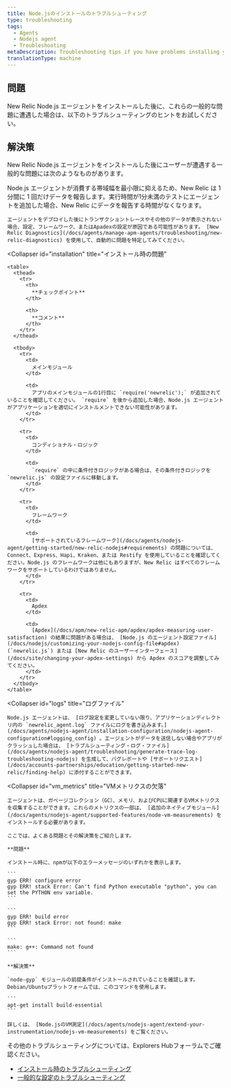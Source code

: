 ```yaml
---
title: Node.jsのインストールのトラブルシューティング
type: troubleshooting
tags:
  - Agents
  - Nodejs agent
  - Troubleshooting
metaDescription: Troubleshooting tips if you have problems installing your New Relic Node.js agent.
translationType: machine
---
```


## 問題

New Relic Node.js エージェントをインストールした後に、これらの一般的な問題に遭遇した場合は、以下のトラブルシューティングのヒントをお試しください。

## 解決策

New Relic Node.js エージェントをインストールした後にユーザーが遭遇する一般的な問題には次のようなものがあります。

<CollapserGroup>
  <Collapser
    id="no_data"
    title="データが見えない"
  >
    Node.js エージェントが消費する帯域幅を最小限に抑えるため、New Relic は 1 分間に 1 回だけデータを報告します。実行時間が1分未満のテストにエージェントを追加した場合、New Relic にデータを報告する時間がなくなります。

    エージェントをデプロイした後にトランザクショントレースやその他のデータが表示されない場合、設定、フレームワーク、またはApadexの設定が原因である可能性があります。 [New Relic Diagnostics](/docs/agents/manage-apm-agents/troubleshooting/new-relic-diagnostics) を使用して、自動的に問題を特定してみてください。
  </Collapser>

  <Collapser
    id="installation"
    title="インストール時の問題"
  >
    <table>
      <thead>
        <tr>
          <th>
            **チェックポイント**
          </th>

          <th>
            **コメント**
          </th>
        </tr>
      </thead>

      <tbody>
        <tr>
          <td>
            メインモジュール
          </td>

          <td>
            アプリのメインモジュールの1行目に `require('newrelic');` が追加されていることを確認してください。 `require` を後から追加した場合、Node.js エージェントがアプリケーションを適切にインストルメントできない可能性があります。
          </td>
        </tr>

        <tr>
          <td>
            コンディショナル・ロジック
          </td>

          <td>
            `require` の中に条件付きロジックがある場合は、その条件付きロジックを `newrelic.js` の設定ファイルに移動します。
          </td>
        </tr>

        <tr>
          <td>
            フレームワーク
          </td>

          <td>
            [サポートされているフレームワーク](/docs/agents/nodejs-agent/getting-started/new-relic-nodejs#requirements) の問題については、Connect、Express、Hapi、Kraken、または Restify を使用していることを確認してください。Node.js のフレームワークは他にもありますが、New Relic はすべてのフレームワークをサポートしているわけではありません。
          </td>
        </tr>

        <tr>
          <td>
            Apdex
          </td>

          <td>
            [Apdex](/docs/apm/new-relic-apm/apdex/apdex-measuring-user-satisfaction) の結果に問題がある場合は、 [Node.js のエージェント設定ファイル](/docs/nodejs/customizing-your-nodejs-config-file#apdex) (`newrelic.js`) または [New Relic のユーザーインターフェース](/docs/site/changing-your-apdex-settings) から Apdex のスコアを調整してみてください。
          </td>
        </tr>
      </tbody>
    </table>
  </Collapser>

  <Collapser
    id="logs"
    title="ログファイル"
  >
    Node.js エージェントは、 [ログ設定を変更していない限り、アプリケーションディレクトリ内の `newrelic_agent.log` ファイルにログを書き込みます。](/docs/agents/nodejs-agent/installation-configuration/nodejs-agent-configuration#logging_config) 。エージェントがデータを送信しない場合やアプリがクラッシュした場合は、 [トラブルシューティング・ログ・ファイル](/docs/agents/nodejs-agent/troubleshooting/generate-trace-log-troubleshooting-nodejs) を生成して、バグレポートや [サポートリクエスト](/docs/accounts-partnerships/education/getting-started-new-relic/finding-help) に添付することができます。
  </Collapser>

  <Collapser
    id="vm_metrics"
    title="VMメトリクスの欠落"
  >
    エージェントは、ガベージコレクション（GC）、メモリ、およびCPUに関連するVMメトリクスを収集することができます。これらのメトリクスの一部は、 [追加のネイティブモジュール](/docs/agents/nodejs-agent/supported-features/node-vm-measurements) をインストールする必要があります。

    ここでは、よくある問題とその解決策をご紹介します。

    **問題**

    インストール時に、npmが以下のエラーメッセージのいずれかを表示します。

    ```
    gyp ERR! configure error
    gyp ERR! stack Error: Can't find Python executable "python", you can set the PYTHON env variable.
    ```

    ```
    gyp ERR! build error
    gyp ERR! stack Error: not found: make
    ```

    ```
    make: g++: Command not found
    ```

    **解決策**

    `node-gyp` モジュールの前提条件がインストールされていることを確認します。Debian/Ubuntuプラットフォームでは、このコマンドを使用します。

    ```
    apt-get install build-essential
    ```

    詳しくは、 [Node.jsのVM測定](/docs/agents/nodejs-agent/extend-your-instrumentation/nodejs-vm-measurements) をご覧ください。
  </Collapser>
</CollapserGroup>

その他のトラブルシューティングについては、Explorers Hubフォーラムでご確認ください。

* [インストール時のトラブルシューティング](https://discuss.newrelic.com/t/node-js-troubleshooting-framework-install/108682)
* [一般的な設定のトラブルシューティング](https://discuss.newrelic.com/t/node-js-troubleshooting-framework-configuration/119977)
